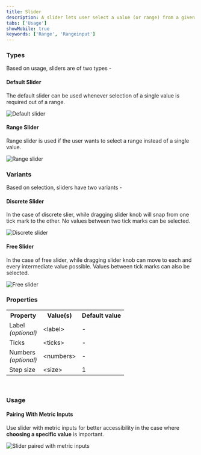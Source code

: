```yaml
---
title: Slider
description: A slider lets user select a value (or range) from a given range of values.
tabs: ['Usage']
showMobile: true
keywords: ['Range', 'Rangeinput']
---
```


### Types

Based on usage, sliders are of two types -

#### Default Slider

The default slider can be used whenever selection of a single value is required out of a range.

![Default slider](./images/slider-1.png)

#### Range Slider

Range slider is used if the user wants to select a range instead of a single value.

![Range slider](./images/slider-2.png)

### Variants

Based on selection, sliders have two variants -

#### Discrete Slider

In the case of discrete slier, while dragging slider knob will snap from one tick mark to the other.
No values between two tick marks can be selected.

![Discrete slider](./images/slider-3.png)

#### Free Slider

In the case of free slider, while dragging slider knob can move to each and every intermediate value possible. 
Values between tick marks can also be selected.

![Free slider](./images/slider-4.png)

### Properties
<table style={{width: "100%"}}>
  <tbody>
    <tr>
      <th style={{width:"33%", textAlign: "left"}}>Property</th>
      <th style={{width:"33%", textAlign: "left"}}>Value(s)</th>
      <th style={{width:"33%", textAlign: "left"}}>Default value</th>
    </tr>
    <tr style={{verticalAlign: "top"}}>
      <td>Label<br/><em>(optional)</em></td>
      <td>&#60;label&#62;</td>
      <td>-</td>
    </tr>
    <tr style={{verticalAlign: "top"}}>
      <td>Ticks</td>
      <td>&#60;ticks&#62;</td>
      <td>-</td>
    </tr>
    <tr style={{verticalAlign: "top"}}>
      <td>Numbers<br/><em>(optional)</em></td>
      <td>&#60;numbers&#62;</td>
      <td>-</td>
    </tr>
    <tr style={{verticalAlign: "top"}}>
      <td>Step size</td>
      <td>&#60;size&#62;</td>
      <td>1</td>
    </tr>
  </tbody>
</table>
<br/>

### Usage

#### Pairing With Metric Inputs

Use slider with metric inputs for better accessibility in the case where **choosing a specific value** is important. 

![Slider paired with metric inputs](./images/slider-5.png)

<br/>
<br/>